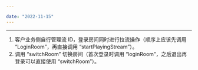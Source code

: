 ```yaml
---

date: "2022-11-15"
---
```


<Title>在需频繁切换房间的场景，拉流端画面渲染的速度比较慢，如何进行优化？</Title>



- - -

1. 客户业务侧自行管理流 ID，登录房间同时进行拉流操作（顺序上应该先调用 “LoginRoom”，再直接调用 “startPlayingStream”）。
2. 调用 “switchRoom” 切换房间（首次登录时调用 “loginRoom”，之后退出再登录可以直接使用 “switchRoom”）。